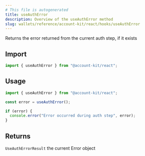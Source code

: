 ```yaml
---
# This file is autogenerated
title: useAuthError
description: Overview of the useAuthError method
slug: wallets/reference/account-kit/react/hooks/useAuthError
---
```


Returns the error returned from the current auth step, if it exists

## Import

```ts
import { useAuthError } from "@account-kit/react";
```

## Usage

```ts twoslash
import { useAuthError } from "@account-kit/react";

const error = useAuthError();

if (error) {
  console.error("Error occurred during auth step", error);
}
```

## Returns

`UseAuthErrorResult`
the current Error object
